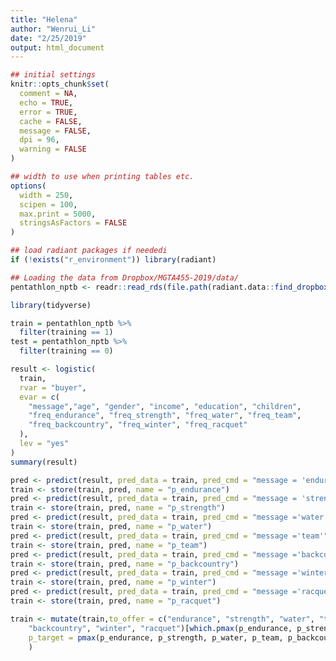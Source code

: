```yaml
---
title: "Helena"
author: "Wenrui_Li"
date: "2/25/2019"
output: html_document
---
```


```r
## initial settings
knitr::opts_chunk$set(
  comment = NA,
  echo = TRUE,
  error = TRUE,
  cache = FALSE,
  message = FALSE,
  dpi = 96,
  warning = FALSE
)

## width to use when printing tables etc.
options(
  width = 250,
  scipen = 100,
  max.print = 5000,
  stringsAsFactors = FALSE
)

## load radiant packages if neededi
if (!exists("r_environment")) library(radiant)
```

```r
## Loading the data from Dropbox/MGTA455-2019/data/
pentathlon_nptb <- readr::read_rds(file.path(radiant.data::find_dropbox(), "MGTA455-2019/data/pentathlon_nptb.rds"))
```

```r
library(tidyverse)
```


```r
train = pentathlon_nptb %>%
  filter(training == 1)
test = pentathlon_nptb %>%
  filter(training == 0)
```

```r
result <- logistic(
  train, 
  rvar = "buyer", 
  evar = c(
    "message","age", "gender", "income", "education", "children", 
    "freq_endurance", "freq_strength", "freq_water", "freq_team", 
    "freq_backcountry", "freq_winter", "freq_racquet"
  ), 
  lev = "yes"
)
summary(result)
```

```r
pred <- predict(result, pred_data = train, pred_cmd = "message = 'endurance'")
train <- store(train, pred, name = "p_endurance")
pred <- predict(result, pred_data = train, pred_cmd = "message = 'strength'")
train <- store(train, pred, name = "p_strength")
pred <- predict(result, pred_data = train, pred_cmd = "message ='water'")
train <- store(train, pred, name = "p_water")
pred <- predict(result, pred_data = train, pred_cmd = "message ='team'")
train <- store(train, pred, name = "p_team")
pred <- predict(result, pred_data = train, pred_cmd = "message ='backcountry'")
train <- store(train, pred, name = "p_backcountry")
pred <- predict(result, pred_data = train, pred_cmd = "message ='winter'")
train <- store(train, pred, name = "p_winter")
pred <- predict(result, pred_data = train, pred_cmd = "message ='racquet'")
train <- store(train, pred, name = "p_racquet")
```

```r
train <- mutate(train,to_offer = c("endurance", "strength", "water", "team", 
    "backcountry", "winter", "racquet")[which.pmax(p_endurance, p_strength, p_water, p_team, p_backcountry, p_winter, p_racquet)],  
    p_target = pmax(p_endurance, p_strength, p_water, p_team, p_backcountry, p_winter, p_racquet)
    )
```

